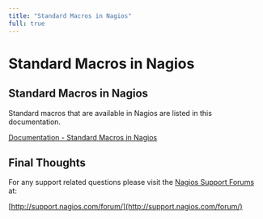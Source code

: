 ---
title: "Standard Macros in Nagios"
full: true
---

# Standard Macros in Nagios

## Standard Macros in Nagios

Standard macros that are available in Nagios are listed in this documentation.

[Documentation - Standard Macros in Nagios](https://assets.nagios.com/downloads/nagioscore/docs/nagioscore/4/en/macrolist.html "Standard Macros in Nagios")

## Final Thoughts

For any support related questions please visit the [Nagios Support Forums](http://support.nagios.com/forum/) at:

[http://support.nagios.com/forum/](http://support.nagios.com/forum/)